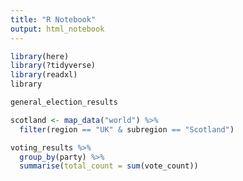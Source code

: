 ```yaml
---
title: "R Notebook"
output: html_notebook
---
```


```r
library(here)
library(?tidyverse)
library(readxl)
library
```

```r
general_election_results
```

```r
scotland <- map_data("world") %>%
  filter(region == "UK" & subregion == "Scotland")
```


```r
voting_results %>%
  group_by(party) %>%
  summarise(total_count = sum(vote_count)) 
```


